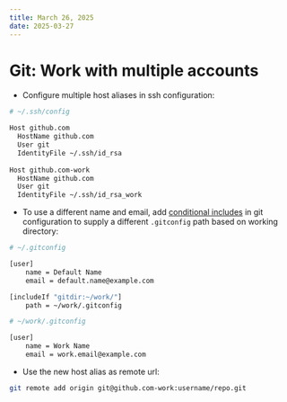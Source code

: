 ```yaml
---
title: March 26, 2025
date: 2025-03-27
---
```


# Git: Work with multiple accounts

- Configure multiple host aliases in ssh configuration:

```bash
# ~/.ssh/config

Host github.com
  HostName github.com
  User git
  IdentityFile ~/.ssh/id_rsa
  
Host github.com-work
  HostName github.com
  User git
  IdentityFile ~/.ssh/id_rsa_work
```

- To use a different name and email, add [conditional includes](https://git-scm.com/docs/git-config#_conditional_includes) in git configuration to supply a different `.gitconfig` path based on working directory:

```bash
# ~/.gitconfig

[user]
    name = Default Name
    email = default.name@example.com

[includeIf "gitdir:~/work/"]
    path = ~/work/.gitconfig
```

```bash
# ~/work/.gitconfig

[user]
    name = Work Name
    email = work.email@example.com
```

- Use the new host alias as remote url:

```bash
git remote add origin git@github.com-work:username/repo.git
```
